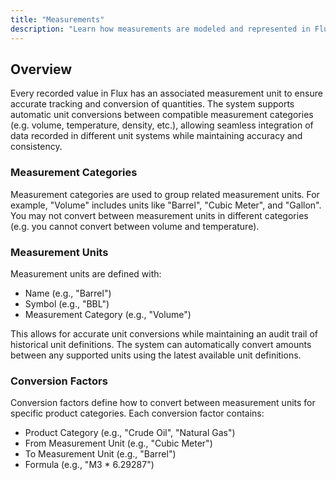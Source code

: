 ```yaml
---
title: "Measurements"
description: "Learn how measurements are modeled and represented in Flux OS."
---
```


## Overview

Every recorded value in Flux has an associated measurement unit to ensure accurate tracking and conversion of quantities. The system supports automatic unit conversions between compatible measurement categories (e.g. volume, temperature, density, etc.), allowing seamless integration of data recorded in different unit systems while maintaining accuracy and consistency.

### Measurement Categories

Measurement categories are used to group related measurement units. For example, "Volume" includes units like "Barrel", "Cubic Meter", and "Gallon". You may not convert between measurement units in different categories (e.g. you cannot convert between volume and temperature).

### Measurement Units

Measurement units are defined with:

- Name (e.g., "Barrel")
- Symbol (e.g., "BBL")
- Measurement Category (e.g., "Volume")

This allows for accurate unit conversions while maintaining an audit trail of historical unit definitions. The system can automatically convert amounts between any supported units using the latest available unit definitions.

### Conversion Factors

Conversion factors define how to convert between measurement units for specific product categories. Each conversion factor contains:

- Product Category (e.g., "Crude Oil", "Natural Gas")
- From Measurement Unit (e.g., "Cubic Meter")
- To Measurement Unit (e.g., "Barrel")
- Formula (e.g., "M3 \* 6.29287")
